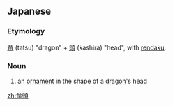 ==Japanese==
{{ja-kanjitab|たつ|かしら|k2=がしら|r=y}}

===Etymology===
[[竜]] (tatsu) "dragon" + [[頭]] (kashira) "head", with [[rendaku]].

===Noun===
{{ja-noun|たつがしら}}

# an [[ornament]] in the shape of a [[dragon]]'s head

[[zh:竜頭]]